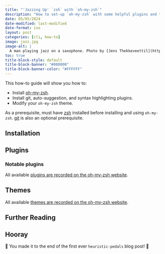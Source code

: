 ```yaml
---
title: "'Jazzing Up' `zsh` with `oh-my-zsh`"
description: "How to set-up `oh-my-zsh` with some helpful plugins and themes."
date: 05/05/2024
date-modified: last-modified
date-format: iso
layout: post
categories: [cli, how-to]
image: jazz.jpg
image-alt: |
  A man playing jazz on a saxophone. Photo by [Jens Thekkeveettil](https://unsplash.com/@jensth?utm_content=creditCopyText&utm_medium=referral&utm_source=unsplash) on [Unsplash](https://unsplash.com/photos/person-playing-saxophone-dBWvUqBoOU8?utm_content=creditCopyText&utm_medium=referral&utm_source=unsplash)
toc: true
title-block-style: default
title-block-banner: "#000000"
title-block-banner-color: "#FFFFFF"
---
```


This how-to guide will show you how to:

::: {.intro-div}

- Install [oh-my-zsh][oh-my-zsh].
- Install git, auto-suggestion, and syntax highlighting plugins.
- Modify your `oh-my-zsh` theme.

:::

As a prerequisite, must have [zsh][zsh] installed before installing and using `oh-my-zsh`. [git][git-install] is also an optional prerequisite.

## Installation

## Plugins

### Notable plugins

::: {.callout-note}

All available [plugins are recorded on the oh-my-zsh website][plugins].

:::

## Themes

::: {.callout-note}

All available [themes are recorded on the oh-my-zsh website][themes].

:::

## Further Reading

::: {.callout-tip icon=false}

## Hooray

🎉 You made it to the end of the first ever `heuristic-pedals` blog post! 🎉

:::

[oh-my-zsh]: https://ohmyz.sh
[zsh]: https://github.com/ohmyzsh/ohmyzsh/wiki/Installing-ZSH#zsh
[git-install]: https://github.com/git-guides/install-git
[git]: https://github.com/ohmyzsh/ohmyzsh/tree/master/plugins/git
[auto-suggest]: https://github.com/zsh-users/zsh-autosuggestions/blob/master/INSTALL.md
[syntax-highlight]: https://github.com/zsh-users/zsh-syntax-highlighting/blob/master/INSTALL.md
[plugins]: https://github.com/ohmyzsh/ohmyzsh/wiki/Plugins
[themes]: https://github.com/ohmyzsh/ohmyzsh/wiki/Themes

